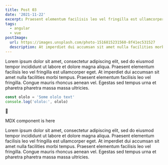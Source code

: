 ```yaml
---
title: Post 03
date: '2021-11-22'
excerpt: Praesent elementum facilisis leo vel fringilla est ullamcorper eget. At imperdiet dui accumsan sit amet nulla facilities morbi tempus.
tags:
  - angular
  - vue
postImage:
  url: https://images.unsplash.com/photo-1516815231560-8f41ec531527
  description: At imperdiet dui accumsan sit amet nulla facilities morbi tempus.
---
```


Lorem ipsum dolor sit amet, consectetur adipiscing elit, sed do eiusmod tempor incididunt ut labore et dolore magna aliqua. Praesent elementum facilisis leo vel fringilla est ullamcorper eget. At imperdiet dui accumsan sit amet nulla facilities morbi tempus. Praesent elementum facilisis leo vel fringilla. Congue mauris rhoncus aenean vel. Egestas sed tempus urna et pharetra pharetra massa massa ultricies.

```javascript
const ololo = 'Some ololo text'
console.log('ololo:', ololo)
```

🤖

<MdxComponent>MDX component is here</MdxComponent>

Lorem ipsum dolor sit amet, consectetur adipiscing elit, sed do eiusmod tempor incididunt ut labore et dolore magna aliqua. Praesent elementum facilisis leo vel fringilla est ullamcorper eget. At imperdiet dui accumsan sit amet nulla facilities morbi tempus. Praesent elementum facilisis leo vel fringilla. Congue mauris rhoncus aenean vel. Egestas sed tempus urna et pharetra pharetra massa massa ultricies.
